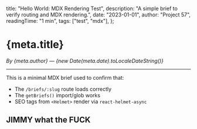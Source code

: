   title: "Hello World: MDX Rendering Test",
  description: "A simple brief to verify routing and MDX rendering.",
  date: "2023-01-01",
  author: "Project 57",
  readingTime: "1 min",
  tags: ["test", "mdx"],
};

# {meta.title}

*By {meta.author} — {new Date(meta.date).toLocaleDateString()}*

---

This is a minimal MDX brief used to confirm that:

- The `/briefs/:slug` route loads correctly
- The `getBriefs()` import/glob works
- SEO tags from `<Helmet>` render via `react-helmet-async`

## JIMMY what the FUCK
